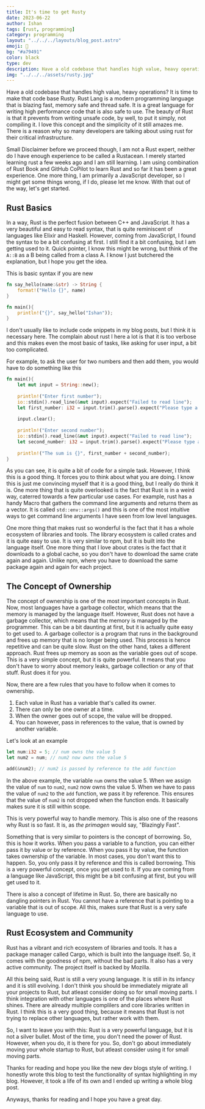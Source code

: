 ```yaml
---
title: It's time to get Rusty
date: 2023-06-22
author: Ishan
tags: [rust, programming]
category: programming
layout: "../../../layouts/blog_post.astro"
emoji: 🔗
bg: "#a79491"
color: black
type: dev
description: Have a old codebase that handles high value, heavy operations? It is time to make that code base Rusty.
img: "../../../assets/rusty.jpg"
---
```


Have a old codebase that handles high value, heavy operations? It is time to make that code base Rusty.
Rust Lang is a modern programming language that is blazing fast, memory safe and thread safe.
It is a great language for writing high performance code that is also safe to use.
The beauty of Rust is that it prevents from writing unsafe code, by well, to put it simply, not compiling it.
I love this concept and the simplicity of it still amazes me.
There is a reason why so many developers are talking about using rust for their critical infrastructure.

Small Disclaimer before we proceed though, I am not a Rust expert, neither do I have enough experience to be called a Rustacean.
I merely started learning rust a few weeks ago and I am still learning.
I am using combination of Rust Book and GitHub CoPilot to learn Rust and so far it has been a great experience.
One more thing, I am primarily a JavaScript developer, so I might get some things wrong, if I do, please let me know.
With that out of the way, let's get started.

## Rust Basics

In a way, Rust is the perfect fusion between C++ and JavaScript.
It has a very beautiful and easy to read syntax, that is quite reminiscent of languages like Elixir and Haskell.
However, coming from JavaScript, I found the syntax to be a bit confusing at first.
I still find it a bit confusing, but I am getting used to it.
Quick pointer, I know this might be wrong, but think of the `A::B` as a B being called from a class A.
I know I just butchered the explanation, but I hope you get the idea.

This is basic syntax if you are new

```rust
fn say_hello(name:&str) -> String {
    format!("Hello {}", name)
}

fn main(){
    println!("{}", say_hello("Ishan"));
}
```

I don't usually like to include code snippets in my blog posts, but I think it is necessary here.
The complain about rust I here a lot is that it is too verbose and this makes even the most basic of tasks,
like asking for user input, a bit too complicated.

For example, to ask the user for two numbers and then add them, you would have to do something like this

```rust
fn main(){
    let mut input = String::new();
    
    println!("Enter first number");
    io::stdin().read_line(&mut input).expect("Failed to read line");
    let first_number: i32 = input.trim().parse().expect("Please type a number!");
    
    input.clear();
    
    println!("Enter second number");
    io::stdin().read_line(&mut input).expect("Failed to read line");
    let second_number: i32 = input.trim().parse().expect("Please type a number!");
    
    println!("The sum is {}", first_number + second_number);
}
```

As you can see, it is quite a bit of code for a simple task.
However, I think this is a good thing.
It forces you to think about what you are doing.
I know this is just me convincing myself that it is a good thing, but I really do think it is.
One more thing that is quite overlooked is the fact that Rust is in a weird way, caterred towards a few particular use cases.
For example, rust has a handy Macro that gathers the command line arguments and returns them as a vector.
It is called `std::env::args()` and this is one of the most intuitive ways to get command line arguments I have seen from low level languages.

One more thing that makes rust so wonderful is the fact that it has a whole ecosystem of libraries and tools.
The library ecosystem is called crates and it is quite easy to use.
It is very similar to npm, but it is built into the language itself.
One more thing that I love about crates is the fact that it downloads to a global cache, so you don't have to download the same crate again and again.
Unlike npm, where you have to download the same package again and again for each project.

## The Concept of Ownership

The concept of ownership is one of the most important concepts in Rust.
Now, most languages have a garbage collector, which means that the memory is managed by the language itself.
However, Rust does not have a garbage collector, which means that the memory is managed by the programmer.
This can be a bit daunting at first, but it is actually quite easy to get used to.
A garbage collector is a program that runs in the background and frees up memory that is no longer being used.
This process is hence repetitive and can be quite slow.
Rust on the other hand, takes a different approach.
Rust frees up memory as soon as the variable goes out of scope.
This is a very simple concept, but it is quite powerful.
It means that you don't have to worry about memory leaks, garbage collection or any of that stuff.
Rust does it for you.

Now, there are a few rules that you have to follow when it comes to ownership.

1. Each value in Rust has a variable that's called its owner.
2. There can only be one owner at a time.
3. When the owner goes out of scope, the value will be dropped.
4. You can however, pass in references to the value, that is owned by another variable.

Let's look at an example

```rust
let num:i32 = 5; // num owns the value 5
let num2 = num; // num2 now owns the value 5

add(&num2); // num2 is passed by reference to the add function
```

In the above example, the variable `num` owns the value 5.
When we assign the value of `num` to `num2`, `num2` now owns the value 5.
When we have to pass the value of `num2` to the `add` function, we pass it by reference.
This ensures that the value of `num2` is not dropped when the function ends.
It basically makes sure it is still within scope.

This is very powerful way to handle memory.
This is also one of the reasons why Rust is so fast.
It is, as *the primagen* would say, "Blazingly Fast".

Something that is very similar to pointers is the concept of borrowing.
So, this is how it works. When you pass a variable to a function, you can either pass it by value or by reference.
When you pass it by value, the function takes ownership of the variable.
In most cases, you don't want this to happen.
So, you only pass it by reference and this is called borrowing.
This is a very powerful concept, once you get used to it.
If you are coming from a language like JavaScript, this might be a bit confusing at first, but you will get used to it.

There is also a concept of lifetime in Rust.
So, there are basically no dangling pointers in Rust.
You cannot have a reference that is pointing to a variable that is out of scope.
All this, makes sure that Rust is a very safe language to use.

## Rust Ecosystem and Community

Rust has a vibrant and rich ecosystem of libraries and tools.
It has a package manager called Cargo, which is built into the language itself.
So, it comes with the goodness of npm, without the bad parts.
It also has a very active community.
The project itself is backed by Mozilla.

All this being said, Rust is still a very young language.
It is still in its infancy and it is still evolving.
I don't think you should be immediately migrate all your projects to Rust, 
but atleast consider doing so for small moving parts.
I think integration with other languages is one of the places where Rust shines.
There are already multiple complilers and core libraries written in Rust.
I think this is a very good thing, because it means that Rust is not trying to replace other languages, but rather work with them.

So, I want to leave you with this:
Rust is a very powerful language, but it is not a silver bullet.
Most of the time, you don't need the power of Rust.
However, when you do, it is there for you.
So, don't go about immediately moving your whole startup to Rust, but atleast consider using it for small moving parts.

Thanks for reading and hope you like the new dev blogs style of writing.
I honestly wrote this blog to test the functionality of syntax highlighting in my blog.
However, it took a life of its own and I ended up writing a whole blog post.

Anyways, thanks for reading and I hope you have a great day. 